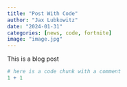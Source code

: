 ```yaml
---
title: "Post With Code"
author: "Jax Lubkowitz"
date: "2024-01-31"
categories: [news, code, fortnite]
image: "image.jpg"
---
```


This is a blog post

```r
# here is a code chunk with a comment
1 + 1
```
